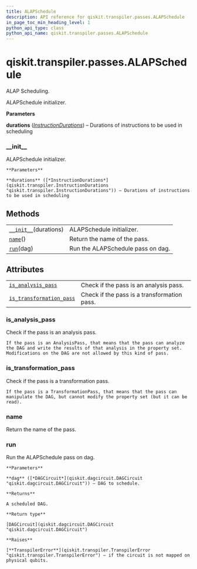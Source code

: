 ```yaml
---
title: ALAPSchedule
description: API reference for qiskit.transpiler.passes.ALAPSchedule
in_page_toc_min_heading_level: 1
python_api_type: class
python_api_name: qiskit.transpiler.passes.ALAPSchedule
---
```


<span id="qiskit-transpiler-passes-alapschedule" />

# qiskit.transpiler.passes.ALAPSchedule

<Class id="qiskit.transpiler.passes.ALAPSchedule" isDedicatedPage={true} github="https://github.com/qiskit/qiskit/tree/stable/0.17/qiskit/transpiler/passes/scheduling/alap.py" signature="ALAPSchedule(*args, **kwargs)" modifiers="class">
  ALAP Scheduling.

  ALAPSchedule initializer.

  **Parameters**

  **durations** ([*InstructionDurations*](qiskit.transpiler.InstructionDurations "qiskit.transpiler.InstructionDurations")) – Durations of instructions to be used in scheduling

  ### \_\_init\_\_

  <Function id="qiskit.transpiler.passes.ALAPSchedule.__init__" signature="__init__(durations)">
    ALAPSchedule initializer.

    **Parameters**

    **durations** ([*InstructionDurations*](qiskit.transpiler.InstructionDurations "qiskit.transpiler.InstructionDurations")) – Durations of instructions to be used in scheduling
  </Function>

  ## Methods

  |                                                                                                                           |                                   |
  | ------------------------------------------------------------------------------------------------------------------------- | --------------------------------- |
  | [`__init__`](#qiskit.transpiler.passes.ALAPSchedule.__init__ "qiskit.transpiler.passes.ALAPSchedule.__init__")(durations) | ALAPSchedule initializer.         |
  | [`name`](#qiskit.transpiler.passes.ALAPSchedule.name "qiskit.transpiler.passes.ALAPSchedule.name")()                      | Return the name of the pass.      |
  | [`run`](#qiskit.transpiler.passes.ALAPSchedule.run "qiskit.transpiler.passes.ALAPSchedule.run")(dag)                      | Run the ALAPSchedule pass on dag. |

  ## Attributes

  |                                                                                                                                                          |                                             |
  | -------------------------------------------------------------------------------------------------------------------------------------------------------- | ------------------------------------------- |
  | [`is_analysis_pass`](#qiskit.transpiler.passes.ALAPSchedule.is_analysis_pass "qiskit.transpiler.passes.ALAPSchedule.is_analysis_pass")                   | Check if the pass is an analysis pass.      |
  | [`is_transformation_pass`](#qiskit.transpiler.passes.ALAPSchedule.is_transformation_pass "qiskit.transpiler.passes.ALAPSchedule.is_transformation_pass") | Check if the pass is a transformation pass. |

  ### is\_analysis\_pass

  <Attribute id="qiskit.transpiler.passes.ALAPSchedule.is_analysis_pass">
    Check if the pass is an analysis pass.

    If the pass is an AnalysisPass, that means that the pass can analyze the DAG and write the results of that analysis in the property set. Modifications on the DAG are not allowed by this kind of pass.
  </Attribute>

  ### is\_transformation\_pass

  <Attribute id="qiskit.transpiler.passes.ALAPSchedule.is_transformation_pass">
    Check if the pass is a transformation pass.

    If the pass is a TransformationPass, that means that the pass can manipulate the DAG, but cannot modify the property set (but it can be read).
  </Attribute>

  ### name

  <Function id="qiskit.transpiler.passes.ALAPSchedule.name" signature="name()">
    Return the name of the pass.
  </Function>

  ### run

  <Function id="qiskit.transpiler.passes.ALAPSchedule.run" signature="run(dag)">
    Run the ALAPSchedule pass on dag.

    **Parameters**

    **dag** ([*DAGCircuit*](qiskit.dagcircuit.DAGCircuit "qiskit.dagcircuit.DAGCircuit")) – DAG to schedule.

    **Returns**

    A scheduled DAG.

    **Return type**

    [DAGCircuit](qiskit.dagcircuit.DAGCircuit "qiskit.dagcircuit.DAGCircuit")

    **Raises**

    [**TranspilerError**](qiskit.transpiler.TranspilerError "qiskit.transpiler.TranspilerError") – if the circuit is not mapped on physical qubits.
  </Function>
</Class>

